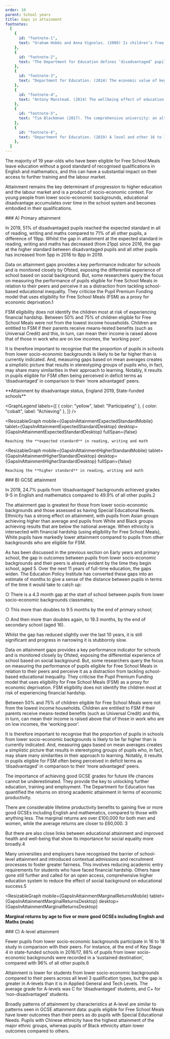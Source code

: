 ```yaml
---
order: 10
parent: School years
title: Gaps in attainment
footnotes:
  [
    {
      id: "footnote-1",
      text: "Graham Hobbs and Anna Vignoles. (2009) Is children’s free school meal ‘eligibility’ a good proxy for family income. British Educational Research Journal; Becky Allen. (2018) The pupil premium is not working.",
    },
    {
      id: "footnote-2",
      text: "The Department for Education defines ‘disadvantaged’ pupils as those are known to have been eligible for free school meals in the past six years (from year 6 to year 11), if they are recorded as having been looked after for at least one day or if they are recorded as having been adopted from care.",
    },
    {
      id: "footnote-3",
      text: "Department for Education. (2014) The economic value of key intermediate qualifications: estimating the returns and lifetime productivity gains to GCSEs, A levels and apprenticeships.",
    },
    {
      id: "footnote-4",
      text: "Antony Manstead. (2014) The wellbeing effect of education. ESRC evidence briefing; Richard Wilkinson and Kate Pickett. (2009) The Spirit Level. Penguin.",
    },
    {
      id: "footnote-5",
      text: "Tim Blackmnan (2017). The comprehensive university: an alternative to social stratification by academic selection. Hepi Occasional Paper 17.",
    },
    {
      id: "footnote-6",
      text: "Department for Education. (2019) A level and other 16 to 18 results 2018 to 2019.",
    },
  ]
---
```



<div>
  The majority of 19 year-olds who have been eligible for Free School Meals
  leave education without a good standard of recognised qualifications in
  English and mathematics, and this can have a substantial impact on their
  access to further training and the labour market.

  Attainment remains the key determinant of progression to higher education and
  the labour market and is a product of socio-economic context. For young people
  from lower socio-economic backgrounds, educational disadvantage accumulates
  over time in the school system and becomes embodied in their qualifications.

</div>

<ResearchImage imageName="gaps-in-attainment-1.jpg" />

<div>
  ### A) Primary attainment

  In 2019, 51% of disadvantaged pupils reached the expected standard in all of
  reading, writing and maths compared to 71% of all other pupils, a difference
  of 19pp. Whilst the gap in attainment at the expected standard in reading,
  writing and maths has decreased (from 21pp) since 2016, the gap at the higher
  standard between disadvantaged pupils and all other pupils has increased from
  5pp in 2016 to 8pp in 2019.

  Data on attainment gaps provides a key performance indicator for schools and
  is monitored closely by Ofsted, exposing the differential experience of school
  based on social background. But, some researchers query the focus on measuring
  the performance of pupils eligible for Free School Meals in relation to their
  peers and perceive it as a distraction from tackling school-based educational
  inequality. They criticise the Pupil Premium Funding model that uses
  eligibility for Free School Meals (FSM) as a proxy for economic
  deprivation.<FootnoteLink linkId="footnote-1">1</FootnoteLink>

</div>

<div>
  FSM eligibility does not identify the children most at risk of experiencing
  financial hardship. Between 50% and 75% of children eligible for Free School
  Meals were not from the lowest income households. Children are entitled to FSM
  if their parents receive means-tested benefits (such as Universal Credit) and
  this, in turn, can mean their income is raised above that of those in work who
  are on low incomes, the ‘working poor’.

  It is therefore important to recognise that the proportion of pupils in
  schools from lower socio-economic backgrounds is likely to be far higher than
  is currently indicated. And, measuring gaps based on mean averages creates a
  simplistic picture that results in stereotyping groups of pupils who, in fact,
  may share many similarities in their approach to learning. Notably, it
  results in pupils eligible for FSM often being perceived in deficit terms as
  ‘disadvantaged’ in comparison to their ‘more advantaged’ peers.

</div>

<div className="full-span" style={{ marginBottom: "-5rem" }}>
  **Attainment by disadvantage status, England 2019, State-funded schools**

  <GraphLegend
    labels={[
      { color: "yellow", label: "Participating" },
      { color: "cobalt", label: "Achieving" },
    ]}
  />
</div>

<ResizableGraph
  mobile={GapsInAttainmentExpectedStandardMobile}
  tablet={GapsInAttainmentExpectedStandardDesktop}
  desktop={GapsInAttainmentExpectedStandardDesktop}
  fullSpan={false}
>
    Reaching the **expected standard** in reading, writing and math
    
</ResizableGraph>

<ResizableGraph
  mobile={GapsInAttainmentHigherStandardMobile}
  tablet={GapsInAttainmentHigherStandardDesktop}
  desktop={GapsInAttainmentHigherStandardDesktop}
  fullSpan={false}
>
    Reaching the **higher standard** in reading, writing and math
</ResizableGraph>

<div>
  ### B) GCSE attainment

  In 2019, 24.7% pupils from ‘disadvantaged’ backgrounds achieved grades 9-5 in
  English and mathematics compared to 49.9% of all other pupils.<FootnoteLink
  linkId="footnote-2">2</FootnoteLink>

  The attainment gap is greatest for those from lower socio-economic backgrounds
  and those assessed as having Special Educational Needs. Ethnicity has a strong
  effect on attainment, with pupils from Asian groups achieving higher than
  average and pupils from White and Black groups achieving results that are
  below the national average. When ethnicity is intersected with financial
  hardship (using eligibility for Free School Meals), White pupils have markedly
  lower attainment compared to pupils from other backgrounds who are eligible
  for FSM.
</div>

<div>
  As has been discussed in the previous section on Early years and primary
  school, the gap in outcomes between pupils from lower socio-economic
  backgrounds and their peers is already evident by the time they begin school,
  aged 5. Over the next 11 years of full-time education, the gaps widen. The
  Education Policy Institute has converted these gaps into an estimate of months
  to give a sense of the distance between pupils in terms of the time it would
  take to catch up: 

  ○	There is a 4.3 month gap at the start of school between pupils from lower
  socio-economic backgrounds classmates; 

  ○	This more than doubles to 9.5 months by the end of primary school; 

  ○	And then more than doubles again, to 19.3 months, by the end of secondary
  school (aged 16). 
</div>

<ResearchImage imageName="gaps-in-attainment-2.jpg" />

<div>
  Whilst the gap has reduced slightly over the last 10 years, it is still
  significant and progress in narrowing it is stubbornly slow. 

  Data on attainment gaps provides a key performance indicator for schools and
  is monitored closely by Ofsted, exposing the differential experience of school
  based on social background. But, some researchers query the focus on measuring
  the performance of pupils eligible for Free School Meals in relation to their
  peers and perceive it as a distraction from tackling school-based educational
  inequality. They criticise the Pupil Premium Funding model that uses
  eligibility for Free School Meals (FSM) as a proxy for economic deprivation.
  FSM eligibility does not identify the children most at risk of experiencing
  financial hardship. 
</div>

<div>
  Between 50% and 75% of children eligible for Free School Meals were not from
  the lowest income households. Children are entitled to FSM if their parents
  receive means-tested benefits (such as Universal Credit) and this, in turn,
  can mean their income is raised above that of those in work who are on low
  incomes, the ‘working poor’. 

  It is therefore important to recognise that the proportion of pupils in
  schools from lower socio-economic backgrounds is likely to be far higher than
  is currently indicated. And, measuring gaps based on mean averages creates a
  simplistic picture that results in stereotyping groups of pupils who, in fact,
  may share many similarities in their approach to learning.  Notably, it
  results in pupils eligible for FSM often being perceived in deficit terms as
  ‘disadvantaged’ in comparison to their ‘more advantaged’ peers. 

  The importance of achieving good GCSE grades for future life chances cannot be
  underestimated. They provide the key to unlocking further education, training
  and employment. The Department for Education has quantified the returns on
  strong academic attainment in terms of economic productivity.
</div>

<div>
   There are considerable lifetime productivity benefits to gaining five or more
   good GCSEs including English and mathematics, compared to those with anything
   less. The marginal returns are over £100,000 for both men and women, while
   the average returns are closer to £60,000. <FootnoteLink
   linkId="footnote-3">3</FootnoteLink>

  But there are also close links between educational attainment and improved
  health and well-being that show its importance for social equality more
  broadly.<FootnoteLink linkId="footnote-4">4</FootnoteLink>

  Many universities and employers have recognised the barrier of school-level
  attainment and introduced contextual admissions and recruitment processes to
  foster greater fairness. This involves reducing academic entry requirements
  for students who have faced financial hardship. Others have gone still further
  and called for an open access, comprehensive higher education system to reduce
  the effect of social background on educational success.<FootnoteLink
  linkId="footnote-5">5</FootnoteLink>
</div>

<ResizableGraph
  mobile={GapsInAttainmentMarginalReturnsMobile}
  tablet={GapsInAttainmentMarginalReturnsDesktop}
  desktop={GapsInAttainmentMarginalReturnsDesktop}
>
  **Marginal returns by age to five or more good GCSEs including English and Maths (male)**
</ResizableGraph>

<div>
  ### C) A-level attainment

  Fewer pupils from lower socio-economic backgrounds participate in 16 to 18
  study in comparison with their peers. For instance, at the end of Key Stage 4
  in state-funded schools in 2016/17, 88% of pupils from lower socio-economic
  backgrounds were recorded in a ‘sustained destination’, compared with 96% of
  all other pupils.<FootnoteLink linkId="footnote-6">6</FootnoteLink>

  Attainment is lower for students from lower socio-economic backgrounds
  compared to their peers across all level 3 qualification types, but the gap is
  greater in A-levels than it is in Applied General and Tech Levels. The average
  grade for A-levels was C for ‘disadvantaged’ students, and C+ for
  ‘non-disadvantaged’ students.
</div>

Broadly patterns of attainment by characteristics at A-level are similar to
patterns seen in GCSE attainment data: pupils eligible for Free School Meals
have lower outcomes than their peers as do pupils with Special Educational
Needs. Pupils with Chinese ethnicity have the highest attainment of the major
ethnic groups, whereas pupils of Black ethnicity attain lower outcomes compared
to others.